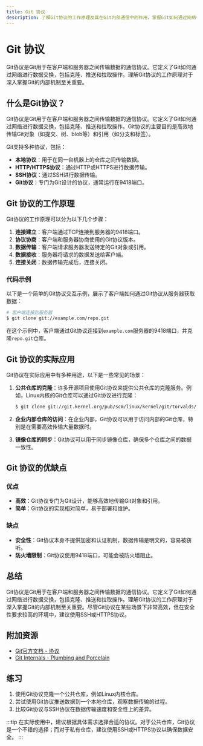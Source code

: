 ```yaml
---
title: Git 协议
description: 了解Git协议的工作原理及其在Git内部通信中的作用，掌握Git如何通过网络传输数据。
---
```


# Git 协议

Git协议是Git用于在客户端和服务器之间传输数据的通信协议。它定义了Git如何通过网络进行数据交换，包括克隆、推送和拉取操作。理解Git协议的工作原理对于深入掌握Git的内部机制至关重要。

## 什么是Git协议？

Git协议是Git用于在客户端和服务器之间传输数据的通信协议。它定义了Git如何通过网络进行数据交换，包括克隆、推送和拉取操作。Git协议的主要目的是高效地传输Git对象（如提交、树、blob等）和引用（如分支和标签）。

Git支持多种协议，包括：

- **本地协议**：用于在同一台机器上的仓库之间传输数据。
- **HTTP/HTTPS协议**：通过HTTP或HTTPS进行数据传输。
- **SSH协议**：通过SSH进行数据传输。
- **Git协议**：专门为Git设计的协议，通常运行在9418端口。

## Git 协议的工作原理

Git协议的工作原理可以分为以下几个步骤：

1. **连接建立**：客户端通过TCP连接到服务器的9418端口。
2. **协议协商**：客户端和服务器协商使用的Git协议版本。
3. **数据传输**：客户端请求服务器发送特定的Git对象或引用。
4. **数据接收**：服务器将请求的数据发送给客户端。
5. **连接关闭**：数据传输完成后，连接关闭。

### 代码示例

以下是一个简单的Git协议交互示例，展示了客户端如何通过Git协议从服务器获取数据：

```bash
# 客户端连接到服务器
$ git clone git://example.com/repo.git
```

在这个示例中，客户端通过Git协议连接到`example.com`服务器的9418端口，并克隆`repo.git`仓库。

## Git 协议的实际应用

Git协议在实际应用中有多种用途，以下是一些常见的场景：

1. **公共仓库的克隆**：许多开源项目使用Git协议来提供公共仓库的克隆服务。例如，Linux内核的Git仓库可以通过Git协议进行克隆：

    ```bash
    $ git clone git://git.kernel.org/pub/scm/linux/kernel/git/torvalds/linux.git
    ```

2. **企业内部仓库的访问**：在企业内部，Git协议可以用于访问内部的Git仓库，特别是在需要高效传输大量数据时。

3. **镜像仓库的同步**：Git协议可以用于同步镜像仓库，确保多个仓库之间的数据一致性。

## Git 协议的优缺点

### 优点

- **高效**：Git协议专门为Git设计，能够高效地传输Git对象和引用。
- **简单**：Git协议的实现相对简单，易于部署和维护。

### 缺点

- **安全性**：Git协议本身不提供加密和认证机制，数据传输是明文的，容易被窃听。
- **防火墙限制**：Git协议使用9418端口，可能会被防火墙阻止。

## 总结

Git协议是Git用于在客户端和服务器之间传输数据的通信协议。它定义了Git如何通过网络进行数据交换，包括克隆、推送和拉取操作。理解Git协议的工作原理对于深入掌握Git的内部机制至关重要。尽管Git协议在某些场景下非常高效，但在安全性要求较高的环境中，建议使用SSH或HTTPS协议。

## 附加资源

- [Git官方文档 - 协议](https://git-scm.com/book/en/v2/Git-on-the-Server-The-Protocols)
- [Git Internals - Plumbing and Porcelain](https://git-scm.com/book/en/v2/Git-Internals-Plumbing-and-Porcelain)

## 练习

1. 使用Git协议克隆一个公共仓库，例如Linux内核仓库。
2. 尝试使用Git协议推送数据到一个本地仓库，观察数据传输的过程。
3. 比较Git协议与SSH协议在数据传输速度和安全性上的差异。

:::tip
在实际使用中，建议根据具体需求选择合适的协议。对于公共仓库，Git协议是一个不错的选择；而对于私有仓库，建议使用SSH或HTTPS协议以确保数据安全。
:::